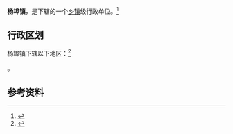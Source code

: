 {{中国乡级行政区|41/17/23/101/000}}

'''杨埠镇'''，是{{PRC admin/fullname|41/17/23/101/000|3}}下辖的一个[[乡镇|乡镇]]级行政单位。<ref>{{PRC admin/ref sgc|{{PRC admin/parent|41/17/23/101/000}}}}</ref>

== 行政区划 ==

杨埠镇下辖以下地区：<ref>{{PRC admin/ref sgc|41/17/23/101/000}}</ref>

{{PRC admin/children|41/17/23/101/000}}。

== 参考资料 ==

{{reflist}}

{{行政区划小作品}}
{{PRC admin/navcat|41/17/23/101/000}}